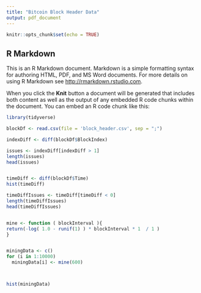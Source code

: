 ```yaml
---
title: "Bitcoin Block Header Data"
output: pdf_document
---
```


```r
knitr::opts_chunk$set(echo = TRUE)
```

## R Markdown

This is an R Markdown document. Markdown is a simple formatting syntax for authoring HTML, PDF, and MS Word documents. For more details on using R Markdown see <http://rmarkdown.rstudio.com>.

When you click the **Knit** button a document will be generated that includes both content as well as the output of any embedded R code chunks within the document. You can embed an R code chunk like this:

```r

library(tidyverse)

blockDf <- read.csv(file = 'block_header.csv', sep = ";")

indexDiff <- diff(blockDf$BlockIndex)

issues <- indexDiff[indexDiff > 1]
length(issues)
head(issues)


timeDiff <- diff(blockDf$Time)
hist(timeDiff)

timeDiffIssues <- timeDiff[timeDiff < 0]
length(timeDiffIssues)
head(timeDiffIssues)


mine <- function ( blockInterval ){
return(-log( 1.0 - runif(1) ) * blockInterval * 1  / 1 )
}


miningData <- c()
for (i in 1:10000)
  miningData[i] <- mine(600)



hist(miningData)

```
